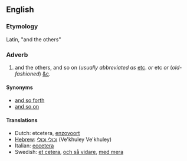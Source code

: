 ==English==
===Etymology===
Latin, "and the others"

===Adverb===
#and the others, and so on (''usually abbreviated as'' [[etc]]. ''or'' etc ''or'' (''old-fashioned'') [[&c]].

====Synonyms====
*[[and so forth]]
*[[and so on]]

====Translations====
*Dutch: etcetera, [[enzovoort]]
*[[Hebrew]]: [[וכולי וכולי]] (Ve'khuley Ve'khuley)
*Italian: [[eccetera]]
*Swedish: [[et cetera]], [[och så vidare]], [[med mera]]